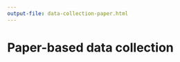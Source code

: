 ```yaml
---
output-file: data-collection-paper.html
---
```


# Paper-based data collection {#sec-paper-data-collection}

